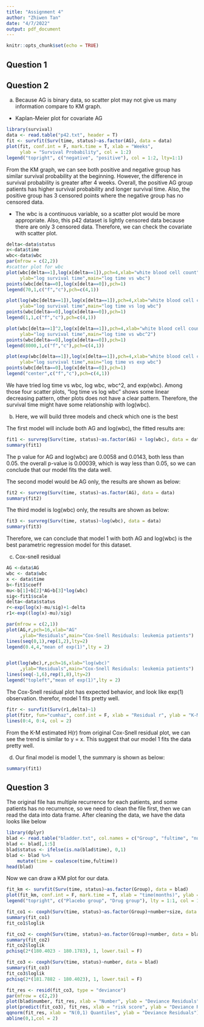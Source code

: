 ```yaml
---
title: "Assignment 4"
author: "Zhiwen Tan"
date: "4/7/2022"
output: pdf_document
---
```


```r
knitr::opts_chunk$set(echo = TRUE)
```

## Question 1


\newpage
## Question 2

a) Because AG is binary data, so scatter plot may not give us many information compare to KM graph.

* Kaplan-Meier plot for covariate AG 

```r
library(survival)
data <- read.table("p42.txt", header = T)
fit <- survfit(Surv(time, status)~as.factor(AG), data = data)
plot(fit, conf.int = F, mark.time = T, xlab = "Weeks", 
     ylab = "Survival Probability", col = 1:2)
legend("topright", c("negative", "positive"), col = 1:2, lty=1:1)
```

  From the KM graph, we can see both positive and negative group has similar survival probability at the beginning. However, the difference in survival probability is greater after 4 weeks. Overall, the positive AG group patients has higher survival probability and longer survival time. Also, the positive group has 3 censored points where the negative group has no censored data. 

* The wbc is a continuous variable, so a scatter plot would be more appropriate. Also, this p42 dataset is lightly censored data because there are only 3 censored data. Therefore, we can check the covariate with scatter plot. 

```r
delta<-data$status
x<-data$time
wbc<-data$wbc
par(mfrow = c(2,2))
#scatter plot for wbc
plot(wbc[delta==1],log(x[delta==1]),pch=4,xlab="white blood cell count",
     ylab="log survival time",main="log time vs wbc")
points(wbc[delta==0],log(x[delta==0]),pch=1)
legend(70,1,c("f","c"),pch=c(4,1))

plot(log(wbc[delta==1]),log(x[delta==1]),pch=4,xlab="white blood cell count",
     ylab="log survival time",main="log time vs log wbc")
points(wbc[delta==0],log(x[delta==0]),pch=1)
legend(1,1,c("f","c"),pch=c(4,1))

plot(wbc[delta==1]^2,log(x[delta==1]),pch=4,xlab="white blood cell count",
     ylab="log survival time",main="log time vs wbc^2")
points(wbc[delta==0],log(x[delta==0]),pch=1)
legend(8000,1,c("f","c"),pch=c(4,1))

plot(exp(wbc[delta==1]),log(x[delta==1]),pch=4,xlab="white blood cell count",
     ylab="log survival time",main="log time vs exp wbc")
points(wbc[delta==0],log(x[delta==0]),pch=1)
legend("center",c("f","c"),pch=c(4,1))
```

We have tried log time vs wbc, log wbc, wbc\^2, and exp(wbc). Among those four scatter plots, "log time vs log wbc" shows some linear decreasing pattern, other plots does not have a clear pattern. Therefore, the survival time might have some relationship with log(wbc).

\newpage
b) Here, we will build three models and check which one is the best

The first model will include both AG and log(wbc), the fitted results are:
```r
fit1 <- survreg(Surv(time, status)~as.factor(AG) + log(wbc), data = data)
summary(fit1)
```

The p value for AG and log(wbc) are 0.0058 and 0.0143, both less than 0.05. the overall p-value is 0.00039, which is way less than 0.05, so we can conclude that our model fits the data well.

The second model would be AG only, the results are shown as below:

```r
fit2 <- survreg(Surv(time, status)~as.factor(AG), data = data)
summary(fit2)
```

```{=latex}
To check if this model is better than the first one, we need to do the LR test.\\
\begin{align*}
    \lambda_{obs} &= 2 * (-132.5 + 135.5)\\
    &= 6
\end{align*}\\
This follows a chisq distribution with df=1, we can use $pchisq(6,1,lower.tal=F)$ to get the p-value, which is $0.01430588 < 0.05$. This means we can not reject the null hypothesis, and model 1 is better.
```

The third model is log(wbc) only, the results are shown as below:

```r
fit3 <- survreg(Surv(time, status)~log(wbc), data = data)
summary(fit3)
```

```{=latex}
To check if this model is better than the first one, we need to do the LR test.\\
\begin{align*}
    \lambda_{obs} &= 2 * (-132.5 + 136)\\
    &= 7
\end{align*}\\
This follows a chisq distribution with df=1, we can use $pchisq(7,1,lower.tal=F)$ to get the p-value, which is $0.008150972 < 0.05$. This means we can not reject the null hypothesis, and model 1 is better.
```

Therefore, we can conclude that model 1 with both AG and log(wbc) is the best parametric regression model for this dataset.

\newpage
c) Cox-snell residual 

```r
AG <-data$AG
wbc <- data$wbc
x <- data$time
b<-fit1$coeff
mu<-b[1]+b[2]*AG+b[3]*log(wbc)
sig<-fit1$scale
delta<-data$status
r<-exp(log(x)-mu/sig)+1-delta
r1<-exp((log(x)-mu)/sig)

par(mfrow = c(2,1))
plot(AG,r,pch=16,xlab="AG"
     ,ylab="Residuals",main="Cox-Snell Residuals: leukemia patients")
lines(seq(0,1),rep(1,2),lty=2)
legend(0.4,4,"mean of exp(1)",lty = 2)


plot(log(wbc),r,pch=16,xlab="log(wbc)"
     ,ylab="Residuals",main="Cox-Snell Residuals: leukemia patients")
lines(seq(-1,6),rep(1,8),lty=2)
legend("topleft","mean of exp(1)",lty = 2)
```

The Cox-Snell residual plot has expected behavior, and look like exp(1) observation. therefor, model 1 fits pretty well.

```r
fitr <- survfit(Surv(r1,delta)~1)
plot(fitr, fun="cumhaz", conf.int = F, xlab = "Residual r", ylab = "K-M estimate H(r)", main = "estimated H(r) from Original Cox-Snell residuals")
lines(0:4, 0:4, col = 2)

```

From the K-M estimated H(r) from original Cox-Snell residual plot, we can see the trend is similar to y = x. This suggest that our model 1 fits the data pretty well.

d) Our final model is model 1, the summary is shown as below:

```r
summary(fit1)
```

```{=latex}
The final model has formula of\\
\begin{align*}
    log(time) &= 3.841 + 1.177*I(AG = 1) - 0.366*log(wbc)
\end{align*}\\

In this model, we have $\hat{\beta_0}, \hat{\beta_1}, \hat{\beta_2}$.\\

$\hat{\beta_0} = 3.841$ when AG is negative and wbc cell count at diagnosis is 0. The average failure time is 3.841-E[EV(0,1)] = 3.841 - 0.577 = 3.264. In here, the $\hat{\beta_0}$ contains both expected log failure time and the expectation of EV(0,1).\\

$\hat{\beta_1} = 1.177$, this means if we assume log(wbc) stays the same, then, when AG test is positive (AG = 1), the log failure time will increase by 1.177 unit compare to negative AG test.  

$\hat{\beta_2} = -0.366$, this means if we assume AG stays the same, then, 1 unit log(wbc) increase will decrease the log failure time by 0.366 unit.
```

\newpage
## Question 3

The original file has multiple recurrence for each patients, and some patients has no recurrence, so we need to clean the file first, then we can read the data into data frame. After cleaning the data, we have the data looks like below

```r
library(dplyr)
blad <- read.table("bladder.txt", col.names = c("Group", "fultime", "number", "size", "time", "r2", "r3", "r4"), fill = T, na.strings = "", header = F)
blad <- blad[,1:5]
blad$status <- ifelse(is.na(blad$time), 0,1)
blad <- blad %>% 
    mutate(time = coalesce(time,fultime))
head(blad)
```

Now we can draw a KM plot for our data.

```r
fit_km <- survfit(Surv(time, status)~as.factor(Group), data = blad)
plot(fit_km, conf.int = F, mark.time = T, xlab = "time(months)", ylab = "Survival Probability", col = 1:2, main = "Bladder cancer KM plot")
legend("topright", c("Placebo group", "Drug group"), lty = 1:1, col = 1:2)
```

```r
fit_co1 <- coxph(Surv(time, status)~as.factor(Group)+number+size, data = blad)
summary(fit_co1)
fit_co1$loglik
```

```r
fit_co2 <- coxph(Surv(time, status)~as.factor(Group)+number, data = blad)
summary(fit_co2)
fit_co2$loglik
pchisq(2*(180.4023 - 180.1783), 1, lower.tail = F)
```

```r
fit_co3 <- coxph(Surv(time, status)~number, data = blad)
summary(fit_co3)
fit_co3$loglik
pchisq(2*(181.7882 - 180.4023), 1, lower.tail = F)
```

```r
fit_res <- resid(fit_co3, type = "deviance")
par(mfrow = c(2,2))
plot(blad$number, fit_res, xlab = "Number", ylab = "Deviance Residuals")
plot(predict(fit_co3), fit_res, xlab = "risk score", ylab = "Deviance Residuals")
qqnorm(fit_res, xlab = "N(0,1) Quantiles", ylab = "Deviance Residuals")
abline(0,1,col = 2)
```